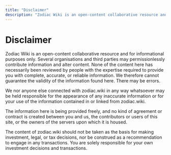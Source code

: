 ```yaml
---
title: "Disclaimer"
description: "Zodiac Wiki is an open-content collaborative resource and for informational purposes only."
---
```


# Disclaimer

Zodiac Wiki is an open-content collaborative resource and for informational purposes only. Several organisations and third parties may permissionlessly contribute information and alter content. None of the content here has necessarily been reviewed by people with the expertise required to provide you with complete, accurate, or reliable information. We therefore cannot guarantee the validity of the information found here. There may be errors.

We nor anyone else connected with zodiac.wiki in any way whatsoever may be held responsible for the appearance of any inaccurate information or for your use of the information contained in or linked from zodiac.wiki.

The information here is being provided freely, and no kind of agreement or contract is created between you and us, the contributors or users of this site, or the owners of the servers upon which it is housed.

The content of zodiac.wiki should not be taken as the basis for making investment, legal, or tax decisions, nor be construed as a recommendation to engage in any transactions. You are solely responsible for your own investment decisions and transactions.